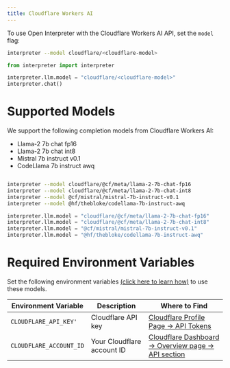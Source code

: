 ---
title: Cloudflare Workers AI
---

To use Open Interpreter with the Cloudflare Workers AI API, set the `model` flag:

<CodeGroup>

```bash Terminal
interpreter --model cloudflare/<cloudflare-model>
```

```python Python
from interpreter import interpreter

interpreter.llm.model = "cloudflare/<cloudflare-model>"
interpreter.chat()
```

</CodeGroup>

# Supported Models

We support the following completion models from Cloudflare Workers AI:

- Llama-2 7b chat fp16
- Llama-2 7b chat int8
- Mistral 7b instruct v0.1
- CodeLlama 7b instruct awq

<CodeGroup>

```bash Terminal

interpreter --model cloudflare/@cf/meta/llama-2-7b-chat-fp16
interpreter --model cloudflare/@cf/meta/llama-2-7b-chat-int8
interpreter --model @cf/mistral/mistral-7b-instruct-v0.1
interpreter --model @hf/thebloke/codellama-7b-instruct-awq

```

```python Python
interpreter.llm.model = "cloudflare/@cf/meta/llama-2-7b-chat-fp16"
interpreter.llm.model = "cloudflare/@cf/meta/llama-2-7b-chat-int8"
interpreter.llm.model = "@cf/mistral/mistral-7b-instruct-v0.1"
interpreter.llm.model = "@hf/thebloke/codellama-7b-instruct-awq"

```

</CodeGroup>

# Required Environment Variables

Set the following environment variables [(click here to learn how)](https://chat.openai.com/share/1062cdd8-62a1-4aa8-8ec9-eca45645971a) to use these models.

| Environment Variable    | Description                | Where to Find                                                                                  |
| ----------------------- | -------------------------- | ---------------------------------------------------------------------------------------------- |
| `CLOUDFLARE_API_KEY'`   | Cloudflare API key         | [Cloudflare Profile Page -> API Tokens](https://dash.cloudflare.com/profile/api-tokens)        |
| `CLOUDFLARE_ACCOUNT_ID` | Your Cloudflare account ID | [Cloudflare Dashboard -> Overview page -> API section](https://www.perplexity.ai/settings/api) |
